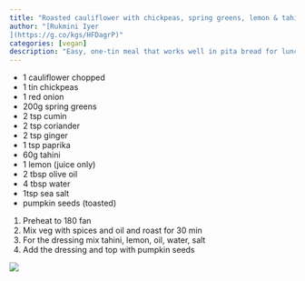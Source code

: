 ```yaml
---
title: "Roasted cauliflower with chickpeas, spring greens, lemon & tahini"
author: "[Rukmini Iyer
](https://g.co/kgs/HFDagrP)"
categories: [vegan]
description: "Easy, one-tin meal that works well in pita bread for lunches"
---
```


- 1 cauliflower chopped
- 1 tin chickpeas
- 1 red onion
- 200g spring greens
- 2 tsp cumin
- 2 tsp coriander
- 2 tsp ginger
- 1 tsp paprika
- 60g tahini
- 1 lemon (juice only)
- 2 tbsp olive oil
- 4 tbsp water
- 1tsp sea salt
- pumpkin seeds (toasted)

1. Preheat to 180 fan
1. Mix veg with spices and oil and roast for 30 min
1. For the dressing mix tahini, lemon, oil, water, salt
1. Add the dressing and top with pumpkin seeds

![](cauliflower.jpg)